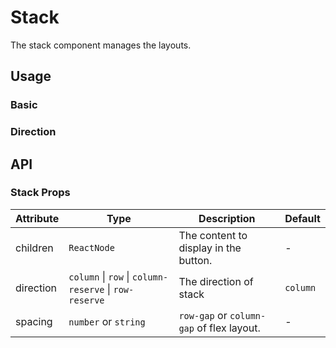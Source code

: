 
# Stack

The stack component manages the layouts.

## Usage

### Basic

<Demo data={StackDemoBasic} />

### Direction

<Demo data={StackDemoDirection} />

## API

### Stack Props

| Attribute | Type                                                   | Description                               | Default  |
| --------- | ------------------------------------------------------ | ----------------------------------------- | -------- |
| children  | `ReactNode`                                            | The content to display in the button.     | -        |
| direction | `column` \| `row` \| `column-reserve` \| `row-reserve` | The direction of stack                    | `column` |
| spacing   | `number` or `string`                                   | `row-gap` or `column-gap` of flex layout. | -        |
